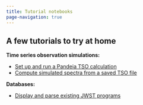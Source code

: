 ```yaml
---
title: Tutorial notebooks
page-navigation: true
---
```


## A few tutorials to try at home

**Time series observation simulations:**

- [Set up and run a Pandeia TSO calculation](tutorials_tso_run.qmd)
- [Compute simulated spectra from a saved TSO file](tutorials_tso_post_processing.qmd)

**Databases:**

- [Display and parse existing JWST programs](tutorials_jwst_programs.qmd)
